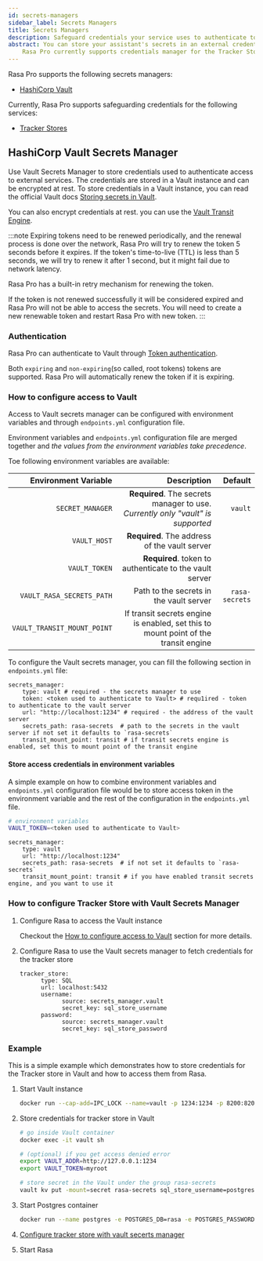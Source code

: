 ```yaml
---
id: secrets-managers
sidebar_label: Secrets Managers
title: Secrets Managers
description: Safeguard credentials your service uses to authenticate to external resources.
abstract: You can store your assistant's secrets in an external credentials manager.
    Rasa Pro currently supports credentials manager for the Tracker Store
---
```


<!-- this file is version specific, do not use `@site/...` syntax -->

<RasaProLabel />
<RasaProBanner/>


Rasa Pro supports the following secrets managers:
* [HashiCorp Vault](https://www.hashicorp.com/products/vault)


Currently, Rasa Pro supports safeguarding credentials for the following services:
- [Tracker Stores](./tracker-stores.mdx)


## HashiCorp Vault Secrets Manager

Use Vault Secrets Manager to store credentials used to authenticate access to external services.
The credentials are stored in a Vault instance and can be encrypted at rest.
To store credentials in a Vault instance, you can read the official Vault docs
[Storing secrets in Vault](https://developer.hashicorp.com/vault/tutorials/getting-started/getting-started-first-secret).

You can also encrypt credentials at rest.
you can use the [Vault Transit Engine](https://www.vaultproject.io/docs/secrets/transit).

:::note
Expiring tokens need to be renewed periodically, and the renewal process is done over the network,
Rasa Pro will try to renew the token 5 seconds before it expires.
If the token's time-to-live (TTL) is less than 5 seconds, we will try to renew it after 1 second,
but it might fail due to network latency.

Rasa Pro has a built-in retry mechanism for renewing the token.

If the token is not renewed successfully it will be considered expired
and Rasa Pro will not be able to access the secrets.
You will need to create a new renewable token and restart Rasa Pro with new token.
:::


### Authentication
Rasa Pro can authenticate to Vault through
[Token authentication](https://www.vaultproject.io/docs/auth/token).

Both `expiring` and `non-expiring`(so called, root tokens) tokens are supported.
Rasa Pro will automatically renew the token if it is expiring.


### How to configure access to Vault

Access to Vault secrets manager can be configured with environment variables
and through `endpoints.yml` configuration file.

Environment variables and `endpoints.yml` configuration file are merged together
and *the values from the environment variables take precedence*.

Toe following environment variables are available:

| Environment Variable          | Description                                                                                    | Default               |
| -----------------------------:| ----------------------------------------------------------------------------------------------:| ---------------------:|
| `SECRET_MANAGER`              | **Required**. The secrets manager to use. *Currently only "vault" is supported*                | `vault`               |
| `VAULT_HOST`                  | **Required**. The address of the vault server                                                  |                       |
| `VAULT_TOKEN`                 | **Required**. token to authenticate to the vault server                                        |                       |
| `VAULT_RASA_SECRETS_PATH`     | Path to the secrets in the vault server                                                        | `rasa-secrets`        |
| `VAULT_TRANSIT_MOUNT_POINT`   | If transit secrets engine is enabled, set this to mount point of the transit engine            |                       |

To configure the Vault secrets manager, you can fill the following section in `endpoints.yml` file:
```yaml-rasa title="endpoints.yml
secrets_manager:
    type: vault # required - the secrets manager to use
    token: <token used to authenticate to Vault> # requ1ired - token to authenticate to the vault server
    url: "http://localhost:1234" # required - the address of the vault server
    secrets_path: rasa-secrets  # path to the secrets in the vault server if not set it defaults to `rasa-secrets`
    transit_mount_point: transit # if transit secrets engine is enabled, set this to mount point of the transit engine
```

#### Store access credentials in environment variables
A simple example on how to combine environment variables and `endpoints.yml` configuration file
would be to store access token in the environment variable and the rest of the configuration
in the `endpoints.yml` file.

```bash
# environment variables
VAULT_TOKEN=<token used to authenticate to Vault>
```


```yaml-rasa title="endpoints.yml
secrets_manager:
    type: vault
    url: "http://localhost:1234"
    secrets_path: rasa-secrets  # if not set it defaults to `rasa-secrets`
    transit_mount_point: transit # if you have enabled transit secrets engine, and you want to use it
```

### How to configure Tracker Store with Vault Secrets Manager
1. Configure Rasa to access the Vault instance

    Checkout the [How to configure access to Vault](#how-to-configure-access-to-vault) section for more details.

2. Configure Rasa to use the Vault secrets manager to fetch credentials for the tracker store
    ```yaml-rasa title="endpoints.yml
    tracker_store:
          type: SQL
          url: localhost:5432
          username:
                source: secrets_manager.vault
                secret_key: sql_store_username
          password:
                source: secrets_manager.vault
                secret_key: sql_store_password
    ```


### Example
This is a simple example which demonstrates how to store credentials for the Tracker store in Vault
and how to access them from Rasa.

1. Start Vault instance
    ```bash
    docker run --cap-add=IPC_LOCK --name=vault -p 1234:1234 -p 8200:8200 -e 'VAULT_DEV_ROOT_TOKEN_ID=myroot' -e 'VAULT_DEV_LISTEN_ADDRESS=0.0.0.0:1234' -d vault
    ```

2. Store credentials for tracker store in Vault
    ```bash
    # go inside Vault container
    docker exec -it vault sh

    # (optional) if you get access denied error
    export VAULT_ADDR=http://127.0.0.1:1234
    export VAULT_TOKEN=myroot

    # store secret in the Vault under the group rasa-secrets
    vault kv put -mount=secret rasa-secrets sql_store_username=postgres sql_store_password=12345
    ```

3. Start Postgres container
    ```bash
    docker run --name postgres -e POSTGRES_DB=rasa -e POSTGRES_PASSWORD=12345 -p 5432:5432 -d postgres
    ```

4. [Configure tracker store with vault secerts manager](#how-to-configure-tracker-store-with-vault-secrets-manager)
5. Start Rasa
